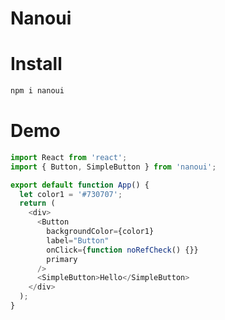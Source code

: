 # Nanoui

# Install
```javascript
npm i nanoui
```

# Demo
```javascript
import React from 'react';
import { Button, SimpleButton } from 'nanoui';

export default function App() {
  let color1 = '#730707';
  return (
    <div>
      <Button
        backgroundColor={color1}
        label="Button"
        onClick={function noRefCheck() {}}
        primary
      />
      <SimpleButton>Hello</SimpleButton>
    </div>
  );
}

```